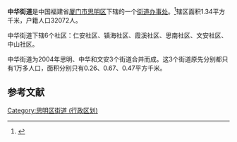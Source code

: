 {{中国乡级行政区
|景观照片文件名 = Lujiang Harbourview Hotel (20170120115141).jpg
|景观照片描述 = 鹭江宾馆
|汉语拼音 = 
|其他语言 = 
|其他语言名称 = 
|旧称 = 
|地名出处 = 以中华路（现[[中山路_(厦门)|中山路]]）命名<ref>{{cite book|author=厦门市民政局|title=厦门市地名志|publisher=福建省地图出版社|year=2001|isbn=780516567X}}</ref>{{rp|37}}
|位置图文件名 = 
|位置图描述 = 
|自定义图片= 
|建置时间 = 2004年
|政府驻地 = 
|毗邻 = 
|总面积 = 
|总人口 = 
|总人口年份 = 
|户籍人口 = 
|户籍人口年份 = 
|常住人口 = 
|常住人口年份 = 
|人口密度 = 
|GDP = 
|GDP年份 = 
|邮政编码 = 
|电话区号 = 592
|官方网站 = http://www.zhjd.gov.cn/
|网站名称 = 厦门市思明区中华街道办事处
|35/02/03/003/000}}
'''中华街道'''是中国福建省[[厦门市|厦门市]][[思明区|思明区]]下辖的一个[[街道办事处|街道办事处]]。<ref>{{PRC admin/ref sgc|{{PRC admin/parent|35/02/03/003/000}}}}</ref>辖区面积1.34平方千米，户籍人口32072人。

中华街道下辖6个社区：仁安社区、镇海社区、霞溪社区、思南社区、文安社区、中山社区。

中华街道为2004年思明、中华和文安3个街道合并而成。这3个街道原先分别都只有1万多人口，面积分别只有0.26、0.67、0.47平方千米。

== 参考文献 ==
{{Reflist|2}}

{{思明区行政区划}}
[[Category:思明区街道_(行政区划)|Category:思明区街道 (行政区划)]]
